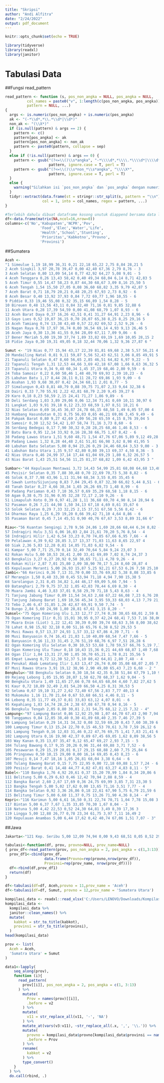 ```yaml
---
title: "Skripsi"
author: "Andi Alfitra"
date: "2/24/2022"
output: pdf_document
---
```


```r
knitr::opts_chunk$set(echo = TRUE)
```

```r
library(tidyverse)
library(readxl)
library(janitor)

```

# Tabulasi Data
##Fungsi read_pattern
```r
read_pattern <- function (s, pos_non_angka = NULL, pos_angka = NULL,
          col_names = paste0("v", 1:length(c(pos_non_angka, pos_angka))), sep = "\\s", 
          pattern = NULL, ...) 
{
  args <- is.numeric(pos_non_angka) + is.numeric(pos_angka)
  ak <- "(-*\\d*,*\\.*\\d*|\\d*)"
  non_ak <- "(\\X*)"
  if (is.null(pattern) & args == 2) {
    pattern <- c()
    pattern[pos_angka] <- ak
    pattern[pos_non_angka] <- non_ak
    pattern <- paste0(pattern, collapse = sep)
  }
  else if (!is.null(pattern) & args == 0) {
    pattern <- gsub("(?<=\\()\\s*angka", "-*\\\\d*,*\\\\.*\\\\d*|\\\\d*", 
                    pattern, ignore.case = T, perl = T)
    pattern <- gsub("(?<=\\()\\s*non_*\\s*angka", "\\\\X*", 
                    pattern, ignore.case = T, perl = T)
  }
  else {
    warning("Silahkan isi `pos_non_angka` dan `pos_angka` dengan numeric vector. jika anda ingin custom silakan isi `pattern` dan biarkan kosong `pos_non_angka` dan `pos_angka`")
  }
  tidyr::extract(data.frame(st = stringr::str_split(s, pattern = "\\n")[[1]]), 
                 col = 1, into = col_names, regex = pattern, ...)
}

```


```r
#Terlebih dahulu dibuat dataframe kosong unutuk diappend bersama data lainnya
df<-data.frame(matrix(NA,ncol=16,nrow=0))
columns<-c('No','Kabupaten','NCPR','Pov',
                'Food','Elec','Water','Life',
                'Health','School','Stunting',
                'Prioritas','Kabkotno','Provno',
                'Provinsi')
```


##Sumatera
```r
Aceh <- 
"1 Simeulue 1,19 18,99 36,31 0,21 22,18 65,22 2,75 8,84 28,21 5 
2 Aceh Singkil 3,97 20,78 39,47 0,00 42,40 67,36 2,79 8,76 - 3 
3 Aceh Selatan 0,80 13,09 54,14 0,77 42,92 64,27 5,08 9,01 - 5 
4 Aceh Tenggara 0,26 13,43 58,42 0,40 49,34 68,04 6,14 8,71 42,83 5 
5 Aceh Timur 0,55 14,47 58,23 0,87 44,30 68,67 3,09 8,16 25,50 5 
6 Aceh Tengah 1,54 15,50 27,05 0,08 36,60 68,82 3,35 9,79 42,87 5 
7 Aceh Barat 0,71 18,79 20,21 0,48 20,25 67,93 2,73 8,92 - 6 
8 Aceh Besar 0,40 13,92 37,93 0,84 7,72 69,77 1,96 10,55 - 6 
9 Piddie 0,33 19,46 55,08 0,32 35,15 66,89 1,54 8,28 - 5 
10 Bireuen 0,48 13,56 43,11 0,84 32,40 71,16 0,81 9,85 32,88 6 
11 Aceh Utara 0,28 17,39 54,59 0,00 41,08 68,79 1,07 8,93 - 6 
12 Aceh Barat Daya 0,37 16,26 42,51 0,41 31,27 64,91 2,23 8,96 - 6 
13 Gayo Lues 0,52 19,87 36,15 0,70 28,07 65,38 8,25 8,25 29,16 5 
14 Aceh Tamiang 0,74 13,38 43,40 0,57 22,02 69,52 2,52 9,26 - 6 
15 Nagan Raya 0,78 17,97 36,74 0,00 36,54 69,14 4,93 9,13 26,46 5 
16 Aceh Jaya 0,30 13,36 41,55 0,94 28,09 67,11 7,09 9,06 - 6 
17 Bener Meriah 5,00 19,30 37,74 1,89 33,82 69,19 1,69 10,05 28,15 2 
18 Pidie Jaya 0,30 19,31 49,05 0,18 32,44 70,06 1,32 9,36 27,87 6 "

Sumut <- "19 Nias 0,77 15,94 43,17 22,39 81,81 69,68 2,38 5,57 56,21 4 
20 Mandailing Natal 0,81 9,11 59,87 5,56 52,43 62,51 3,06 8,85 49,91 5 
21 Tapanuli Selatan 0,47 8,60 56,65 2,85 46,51 64,82 6,97 9,22 - 5 
22 Tapanuli Tengah 1,31 12,53 44,66 3,69 42,18 67,08 1,66 8,63 36,32 5 
23 Tapanuli Utara 0,34 9,48 60,34 1,45 37,19 68,46 2,80 9,59 - 6 
24 Toba Samosir 0,22 8,60 50,46 1,48 40,70 69,93 2,39 10,23 - 6 
25 Labuhan Batu 1,17 8,44 28,11 0,11 28,72 69,86 1,93 9,09 - 6 
26 Asahan 1,93 9,68 30,07 0,42 24,34 68,11 2,01 8,77 - 5 
27 Simalungun 0,43 8,81 40,79 0,88 39,75 71,07 2,33 9,64 32,38 6 
28 Dairi 0,33 7,70 55,91 2,22 42,81 68,79 2,20 9,45 39,27 6 
29 Karo 0,18 8,23 58,59 2,15 24,41 71,27 1,86 9,89 - 6 
30 Deli Serdang 1,03 3,89 29,06 0,06 12,34 71,61 0,69 10,11 30,97 6 
31 Langkat 1,03 9,91 39,18 0,12 23,33 68,59 1,97 8,51 18,21 6 
32 Nias Selatan 0,69 16,45 36,87 24,78 66,15 68,58 1,49 6,05 57,00 4 
33 Humbang Hasundutan 0,31 8,75 56,03 0,65 46,21 69,06 3,45 9,49 - 6 
34 Pakpak Barat 0,80 9,27 42,69 2,09 56,28 65,59 4,15 8,76 39,04 5 
35 Samosir 0,30 12,52 54,42 1,07 58,74 71,16 3,73 8,60 - 6 
36 Serdang Bedegai 0,17 7,90 30,32 0,28 28,25 68,46 1,46 8,53 - 6 
37 Batu Bara 0,95 12,14 33,92 0,16 28,38 66,75 1,67 8,42 - 6 
38 Padang Lawas Utara 1,51 9,60 48,71 1,54 47,76 67,06 5,89 9,12 49,28 5 
39 Padang Lawas 1,32 8,28 44,48 2,61 51,81 66,98 3,62 8,98 41,95 5 
40 Labuhan Batu Selatan 5,00 8,94 23,26 0,29 24,46 68,64 3,53 9,00 - 3 
41 Labuhan Batu Utara 1,35 9,57 42,80 0,80 39,13 69,37 4,50 8,36 - 5 
42 Nias Utara 0,46 24,99 37,14 17,44 61,04 69,29 1,80 6,32 26,57 5 
43 Nias Barat 1,43 25,51 54,56 11,25 81,37 68,82 1,09 6,42 43,95 3 "

Sumbar<-"44 Kepulauan Mentawai 3,72 14,43 54,99 25,81 68,08 64,68 13,48 7,18 - 2 
45 Pesisir Selatan 0,35 7,88 30,48 0,70 22,69 70,73 5,38 8,82 - 6 
46 Solok 0,37 7,98 43,96 1,11 31,94 68,34 3,55 8,05 35,45 6 
47 Sawah Lunto/Sijunjung 0,83 7,04 29,45 0,87 32,30 66,02 5,44 8,51 - 6 
48 Tanah Datar 0,27 4,66 38,34 1,65 26,26 69,73 1,48 8,99 - 6 
49 Padang Pariaman 0,43 7,10 36,57 0,69 35,29 68,58 1,18 8,15 - 6 
50 Agam 0,38 6,75 31,96 0,95 32,28 72,17 2,10 9,26 - 6 
51 Limapuluh Koto 0,39 6,97 41,28 1,11 36,68 69,70 4,90 8,14 28,94 6 
52 Pasaman 0,26 7,21 44,98 1,50 34,13 67,18 4,69 8,61 35,67 6 
53 Solok Selatan 0,29 7,33 32,25 2,15 37,51 67,58 5,56 8,42 - 6 
54 Dharmas Raya 1,25 6,29 19,20 0,66 39,42 71,10 4,64 8,86 - 6 
55 Pasaman Barat 0,45 7,14 45,51 0,90 40,76 67,67 3,53 8,89 31,66 6"

Riau<-"56 Kuantan Sengingi 2,78 9,56 24,86 1,69 28,66 68,44 6,34 8,82 - 5 
57 Indragiri Hulu 3,51 6,06 16,03 2,84 21,61 70,20 5,76 8,54 - 4 
58 Indragiri Hilir 1,42 6,54 33,23 8,70 74,85 67,66 6,95 7,66 - 4 
59 Pelalawan 4,39 9,62 28,85 3,17 13,37 71,03 11,63 8,65 22,97 4 
60 Siak 2,36 5,03 12,28 0,81 14,05 71,03 6,82 9,54 - 6 
61 Kampar 5,00 7,71 25,70 0,14 32,49 70,64 5,84 9,24 23,07 3 
62 Rokan Hulu 5,00 10,53 28,41 2,00 33,41 69,89 7,02 8,74 24,37 3 
63 Bengkalis 3,27 6,27 20,92 0,58 38,65 71,11 4,78 9,26 - 4 
64 Rokan Hilir 2,87 7,01 25,80 2,09 38,90 70,17 5,24 8,60 28,87 4 
65 Kepulauan Meranti 5,00 26,93 15,87 5,25 92,21 67,53 6,26 7,58 25,10 1 "
Jambi<-"66 Kerinci 0,36 7,13 31,70 0,00 33,76 69,82 5,38 8,08 33,85 6 
67 Merangin 1,50 8,48 33,30 0,45 53,94 71,18 4,94 7,90 15,38 5 
68 Sarolangun 2,31 8,45 34,82 1,44 46,17 69,09 5,66 7,94 - 5 
69 Batanghari 2,79 9,75 37,32 1,05 42,03 70,44 6,69 8,30 - 4 
70 Muara Jambi 4,46 3,83 37,01 0,58 29,70 71,18 5,43 8,63 - 4 
71 Tanjung Jabung Timur 0,89 11,54 34,63 2,68 67,22 66,08 7,23 6,76 20,05 5 
72 Tanjung Jabung Barat 1,69 10,56 45,34 3,95 59,33 68,03 4,13 7,79 21,81 4 
73 Tebo 2,46 6,47 31,85 1,26 42,67 69,91 9,50 7,74 - 5 
74 Bungo 2,84 5,60 24,98 1,80 28,81 67,61 3,15 8,20 - "
Sumsel<-"75 Ogan Komering Ulu 1,33 12,77 27,74 0,38 30,65 68,01 2,59 8,90 - 5 
76 Ogan Komering Ilir 0,31 15,01 30,95 0,37 42,24 68,41 7,53 7,16 38,06 6 
77 Muara Enim (Liot) 1,22 12,41 30,39 0,00 39,74 68,63 3,56 8,00 38,62 5
78 Lahat 0,98 15,92 32,18 0,00 51,16 65,76 6,38 8,52 29,53 5 
79 Musi Rawas 0,57 13,37 24,93 1,57 33,12 67,86 4,39 7,71 - 6 
80 Musi Banyuasin 0,74 16,41 21,83 1,10 40,09 68,54 7,47 7,66 - 5 
81 Banyuasin 0,16 11,33 31,45 2,76 51,19 68,76 6,97 7,51 28,28 6 
82 Ogan Komering Ulu Selatan 0,30 10,53 53,68 1,78 59,57 66,76 5,19 7,72 - 5 
83 Ogan Komering Ulu Timur 0,18 10,43 15,36 0,21 44,69 68,87 1,40 7,68 - 6 
84 Ogan Ilir 1,04 13,31 27,90 1,05 30,70 65,21 1,78 8,21 35,56 5 
85 Empat Lawang 0,72 12,30 52,37 5,10 80,42 64,81 2,80 7,48 - 4 
86 Penukal Abab Lematang Ilir 1,63 13,47 26,74 0,00 35,08 68,07 2,05 7,00 - 5 
87 Musi Rawas Utara 3,91 19,12 38,96 2,90 49,80 65,43 7,23 6,68 - 2 "
Bengkulu<-"88 Bengkulu Selatan 0,30 18,54 42,35 0,38 51,84 67,79 1,10 9,03 25,22 5 
89 Rejang Lebong 1,05 15,95 28,07 1,58 62,78 68,37 1,62 9,04 - 5 
90 Bengkulu Utara 1,49 11,65 27,66 0,78 64,65 68,04 4,60 7,82 27,62 5 
91 Kaur 0,72 18,89 32,49 2,01 54,20 66,50 4,25 8,31 30,53 5 
92 Seluma 0,67 19,10 31,27 2,62 72,40 67,56 2,83 7,77 40,13 4 
93 Mukomuko 1,16 11,70 21,64 0,67 53,68 66,51 4,46 8,11 - 5 
94 Lebong 0,35 11,77 49,37 0,81 33,83 63,12 4,07 8,01 - 6 
95 Kepahiang 1,03 14,74 28,24 2,38 67,08 67,78 0,94 8,16 - 5 
96 Bengkulu Tengah 2,05 8,80 30,81 2,31 54,75 68,12 2,15 7,32 - 4"
Lampung<-"97 Lampung Barat 0,86 12,92 25,98 1,07 44,70 67,43 2,90 7,94 - 5 
98 Tanggamus 0,84 12,05 38,40 0,30 41,89 68,40 2,35 7,46 27,39 5 
99 Lampung Selatan 0,29 14,31 34,32 0,08 32,59 69,20 0,43 7,60 30,39 6 
100 Lampung Timur 0,13 15,24 22,70 0,15 46,53 70,61 3,78 7,59 26,12 6 
101 Lampung Tengah 0,16 12,03 31,46 0,22 47,76 69,75 1,41 7,83 21,41 6 
102 Lampung Utara 0,16 19,90 42,37 0,89 67,45 69,05 1,62 8,09 38,56 5 
103 Way Kanan 0,35 13,07 35,47 0,12 65,47 69,27 2,93 7,15 - 5 
104 Tulang Bawang 0,17 9,35 20,26 0,96 31,44 69,88 3,71 7,52 - 6 
105 Pesawaran 0,29 15,19 28,01 0,17 29,15 68,88 2,60 7,75 25,84 6 
106 Pringsewu 0,50 10,15 29,00 0,00 16,14 69,85 0,43 8,23 - 6 
107 Mesuji 0,14 7,47 18,16 1,05 26,81 68,04 3,38 6,64 - 6 
108 Tulang Bawang Barat 0,15 7,75 22,95 0,00 72,18 69,88 1,57 7,24 - 6 
109 Pesisir Barat 0,41 14,48 44,77 4,02 47,01 63,27 4,83 8,11 - 5"
Babel<-"110 Bangka 1,76 4,92 20,61 0,37 15,20 70,99 1,84 8,34 20,86 6 
111 Belitung 5,00 6,29 6,63 0,46 12,42 70,94 2,88 8,59 - 4 
112 Bangka Barat 2,60 2,67 17,69 0,36 24,75 69,99 3,85 7,31 23,30 5 
113 Bangka Tengah 5,00 5,02 17,62 0,00 13,65 71,16 3,51 7,77 - 4 
114 Bangka Selatan 0,92 3,36 26,86 0,18 22,61 67,90 5,75 6,79 21,59 6 
115 Belitung Timur 5,00 6,60 11,37 0,75 13,26 71,90 4,36 8,14 - 4"
Kepri<-"116 Karimun 5,00 6,61 16,50 0,31 22,74 70,71 1,04 7,78 15,08 3
117 Bintan 5,00 6,37 7,67 1,35 33,85 70,30 1,67 8,04 - 3 
118 Natuna 5,00 4,42 22,53 0,52 24,30 64,81 3,49 8,39 17,36 3 
119 Lingga 5,00 12,88 26,77 0,78 23,34 61,75 3,97 7,11 16,49 2 
120 Kepulauan Anambas 5,00 6,44 17,62 0,42 40,74 67,06 1,51 7,07 - 3"
```

##Jawa 
```r
Jakarta<-"121 Kep. Seribu 5,00 12,09 74,94 0,00 9,43 68,51 0,05 8,52 29,16 3 
```


```r
tabulasi<-function(df, prov, provno=NULL, prov_name=NULL)
{ prov_df<-read_pattern(prov, pos_non_angka = 2, pos_angka = c(1,3:13))
  prov_df1<-cbind(prov_df,
                  data.frame(Provno=rep(provno,nrow(prov_df)),
                  Provinsi=rep(prov_name, nrow(prov_df))))
  df<-rbind(df,prov_df1)
  return(df)
}

```

```r
df<-tabulasi(df=df, Aceh,provno = 11,prov_name = 'Aceh')
df<-tabulasi(df=df, Sumut, provno = 12,prov_name = 'Sumatera Utara')
```

```r
kompilasi_data <- readxl::read_xlsx('C:/Users/LENOVO/Downloads/Kompilasi Data.xlsx')
kompilasi_data <- 
  kompilasi_data %>% 
  janitor::clean_names() %>% 
  mutate(
    kabkot = str_to_title(kabkot),
    provinsi = str_to_title(provinsi),
  )
head(kompilasi_data)

prov <- list(
  Aceh = Aceh, 
  'Sumatra Utara' = Sumut
) 

data1<-lapply(
    seq_along(prov),
    function (i){
      read_pattern(
        prov[[i]], pos_non_angka = 2, pos_angka = c(1, 3:13)
      ) %>% 
        mutate(
          Prov = names(prov)[[i]],
          .before = v2
        ) %>% 
        mutate(
          v11 = str_replace_all(v11, '-', 'NA')
        ) %>% 
        mutate_at(vars(v3:v11), ~str_replace_all(.x, ',', '\\.')) %>% 
        mutate(
          provno = kompilasi_data$provno[kompilasi_data$provinsi == names(prov)[[i]]][1],
          .before = Prov
        ) %>% 
        rename(
          kabkot = v2
        ) %>% 
        type_convert() 
    }
  ) %>% 
  do.call(rbind, .)
```



